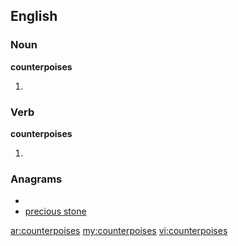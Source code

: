 ==English==

===Noun===
'''counterpoises'''

# {{plural of|[[counterpoise]]}}

===Verb===
'''counterpoises'''

# {{third-person singular of|counterpoise}}

===Anagrams===
* {{alphagram|ceeinooprsstu}}
* [[precious stone#English|precious stone]]

[[ar:counterpoises]]
[[my:counterpoises]]
[[vi:counterpoises]]